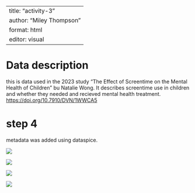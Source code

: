 <div>

---
title: "activity-3" 
author: "Miley Thompson" 
format: html 
editor: visual 
---

</div>

<h1>Data description</h1>

this is data used in the 2023 study "The Effect of Screentime on the Mental Health of Children" bu Natalie Wong. It describes screentime use in children and whether they needed and recieved mental health treatment. <https://doi.org/10.7910/DVN/1WWCA5>

<h1>step 4</h1>

metadata was added using dataspice.

![](images/clipboard-541732872.png)

![](images/clipboard-608430602.png)

![](images/clipboard-2569333588.png)

![](images/clipboard-3188440883.png)
